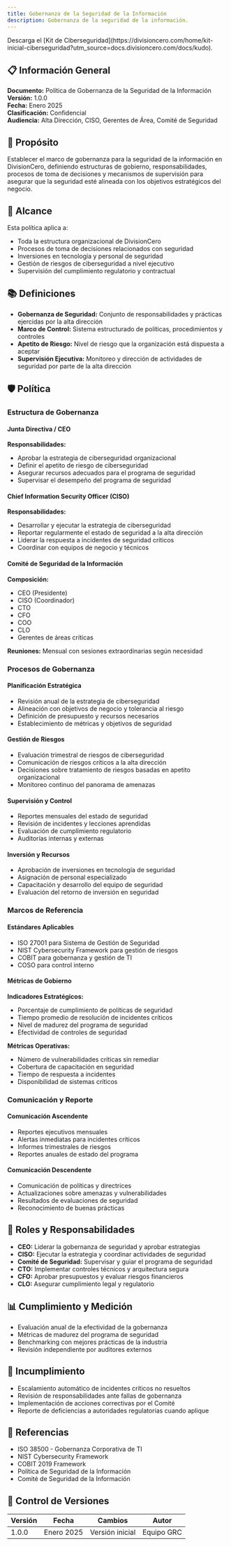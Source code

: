 ```yaml
---
title: Gobernanza de la Seguridad de la Información
description: Gobernanza de la seguridad de la información.
---
```


<Callout title="Quieres aprender más?">
  Descarga el [Kit de Ciberseguridad](https://divisioncero.com/home/kit-inicial-ciberseguridad?utm_source=docs.divisioncero.com/docs/kudo).
</Callout>

## 📋 Información General

**Documento:** Política de Gobernanza de la Seguridad de la Información  
**Versión:** 1.0.0  
**Fecha:** Enero 2025  
**Clasificación:** Confidencial  
**Audiencia:** Alta Dirección, CISO, Gerentes de Área, Comité de Seguridad

## 🎯 Propósito

Establecer el marco de gobernanza para la seguridad de la información en DivisionCero, definiendo estructuras de gobierno, responsabilidades, procesos de toma de decisiones y mecanismos de supervisión para asegurar que la seguridad esté alineada con los objetivos estratégicos del negocio.

## 🏢 Alcance

Esta política aplica a:
- Toda la estructura organizacional de DivisionCero
- Procesos de toma de decisiones relacionados con seguridad
- Inversiones en tecnología y personal de seguridad
- Gestión de riesgos de ciberseguridad a nivel ejecutivo
- Supervisión del cumplimiento regulatorio y contractual

## 📚 Definiciones

- **Gobernanza de Seguridad:** Conjunto de responsabilidades y prácticas ejercidas por la alta dirección
- **Marco de Control:** Sistema estructurado de políticas, procedimientos y controles
- **Apetito de Riesgo:** Nivel de riesgo que la organización está dispuesta a aceptar
- **Supervisión Ejecutiva:** Monitoreo y dirección de actividades de seguridad por parte de la alta dirección

## 🛡️ Política

### Estructura de Gobernanza

#### Junta Directiva / CEO
**Responsabilidades:**
- Aprobar la estrategia de ciberseguridad organizacional
- Definir el apetito de riesgo de ciberseguridad
- Asegurar recursos adecuados para el programa de seguridad
- Supervisar el desempeño del programa de seguridad

#### Chief Information Security Officer (CISO)
**Responsabilidades:**
- Desarrollar y ejecutar la estrategia de ciberseguridad
- Reportar regularmente el estado de seguridad a la alta dirección
- Liderar la respuesta a incidentes de seguridad críticos
- Coordinar con equipos de negocio y técnicos

#### Comité de Seguridad de la Información
**Composición:**
- CEO (Presidente)
- CISO (Coordinador)
- CTO
- CFO
- COO
- CLO
- Gerentes de áreas críticas

**Reuniones:** Mensual con sesiones extraordinarias según necesidad

### Procesos de Gobernanza

#### Planificación Estratégica
- Revisión anual de la estrategia de ciberseguridad
- Alineación con objetivos de negocio y tolerancia al riesgo
- Definición de presupuesto y recursos necesarios
- Establecimiento de métricas y objetivos de seguridad

#### Gestión de Riesgos
- Evaluación trimestral de riesgos de ciberseguridad
- Comunicación de riesgos críticos a la alta dirección
- Decisiones sobre tratamiento de riesgos basadas en apetito organizacional
- Monitoreo continuo del panorama de amenazas

#### Supervisión y Control
- Reportes mensuales del estado de seguridad
- Revisión de incidentes y lecciones aprendidas
- Evaluación de cumplimiento regulatorio
- Auditorías internas y externas

#### Inversión y Recursos
- Aprobación de inversiones en tecnología de seguridad
- Asignación de personal especializado
- Capacitación y desarrollo del equipo de seguridad
- Evaluación del retorno de inversión en seguridad

### Marcos de Referencia

#### Estándares Aplicables
- ISO 27001 para Sistema de Gestión de Seguridad
- NIST Cybersecurity Framework para gestión de riesgos
- COBIT para gobernanza y gestión de TI
- COSO para control interno

#### Métricas de Gobierno
**Indicadores Estratégicos:**
- Porcentaje de cumplimiento de políticas de seguridad
- Tiempo promedio de resolución de incidentes críticos
- Nivel de madurez del programa de seguridad
- Efectividad de controles de seguridad

**Métricas Operativas:**
- Número de vulnerabilidades críticas sin remediar
- Cobertura de capacitación en seguridad
- Tiempo de respuesta a incidentes
- Disponibilidad de sistemas críticos

### Comunicación y Reporte

#### Comunicación Ascendente
- Reportes ejecutivos mensuales
- Alertas inmediatas para incidentes críticos
- Informes trimestrales de riesgos
- Reportes anuales de estado del programa

#### Comunicación Descendente
- Comunicación de políticas y directrices
- Actualizaciones sobre amenazas y vulnerabilidades
- Resultados de evaluaciones de seguridad
- Reconocimiento de buenas prácticas

## 👥 Roles y Responsabilidades

- **CEO:** Liderar la gobernanza de seguridad y aprobar estrategias
- **CISO:** Ejecutar la estrategia y coordinar actividades de seguridad
- **Comité de Seguridad:** Supervisar y guiar el programa de seguridad
- **CTO:** Implementar controles técnicos y arquitectura segura
- **CFO:** Aprobar presupuestos y evaluar riesgos financieros
- **CLO:** Asegurar cumplimiento legal y regulatorio

## 📊 Cumplimiento y Medición

- Evaluación anual de la efectividad de la gobernanza
- Métricas de madurez del programa de seguridad
- Benchmarking con mejores prácticas de la industria
- Revisión independiente por auditores externos

## 🚨 Incumplimiento

- Escalamiento automático de incidentes críticos no resueltos
- Revisión de responsabilidades ante fallas de gobernanza
- Implementación de acciones correctivas por el Comité
- Reporte de deficiencias a autoridades regulatorias cuando aplique

## 📖 Referencias

- ISO 38500 - Gobernanza Corporativa de TI
- NIST Cybersecurity Framework
- COBIT 2019 Framework
- Política de Seguridad de la Información
- Comité de Seguridad de la Información

## 📝 Control de Versiones

| Versión | Fecha | Cambios | Autor |
|---------|-------|---------|-------|
| 1.0.0 | Enero 2025 | Versión inicial | Equipo GRC |


